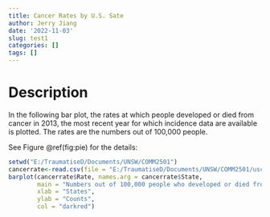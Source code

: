 ```yaml
---
title: Cancer Rates by U.S. Sate
author: Jerry Jiang
date: '2022-11-03'
slug: test1
categories: []
tags: []
---
```

# Description
In the following bar plot, the rates at which people developed or died from cancer in 2013, the most recent year for which incidence data are available is plotted. The rates are the numbers out of 100,000 people. 


See Figure \@ref(fig:pie) for the details:

```r
setwd("E:/TraumatiseD/Documents/UNSW/COMM2501")
cancerrate<-read.csv(file = "E:/TraumatiseD/Documents/UNSW/COMM2501/uscs_map_death_all.csv")
barplot(cancerrate$Rate, names.arg = cancerrate$State,
        main = "Numbers out of 100,000 people who developed or died from cancer",
        xlab = "States",
        ylab = "Counts",
        col = "darkred")
```